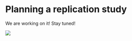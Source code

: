 # Planning a replication study {#sec-planning}

We are working on it! Stay tuned!

![](../img/wip.png)